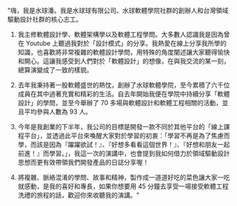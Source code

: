 "嗨，我是水球潘。我是水球球有限公司、水球軟體學院社群的創辦人和台灣領域驅動設計社群的核心志工。

1. 我主修軟體設計學、軟體架構學以及軟體工程學問。大多數人認識我是因為曾在 Youtube 上聽過我對於「設計模式」的分享。我熱愛在線上分享我所學的知識，也喜歡將非常複雜的軟體設計學問，用特殊的角度闡述讓大家聽得愉快和開心。這讓我感受到人們對於「軟體設計」的想像，在與我交流的某一刻，總算演變成了一致的樣貌。

2. 去年我秉持著一股軟體盛世的熱忱，創辦了水球軟體學院，至今累積了六千位成員在其中過著充實和精彩的生活。自去年開始我便在學院中持續分享「軟體設計」的學問，並至今舉辦了 70 多場與軟體設計和軟體工程相關的活動，並且平均參與人數為 93 人。

3. 今年是我創業的下半年，我公司的目標是開發一款不同於其他平台的「線上課程平台」，並透過此平台來喚醒大家對於學習的初衷：「學習不再是為了焦慮而學，而該是因為『躍躍欲試！』、『好想多看看這個世界！』、『好想和朋友一起前進！』而學習。」，我這一次的演講中，也會提到我如何借力於領域驅動設計思想而更有效帶領我們開發產品的日誌分享喔！

4. 將複雜、脈絡混淆的學問、故事和精神，製作成一道道好吃的菜色讓大家一吃就感動，是我的喜好和專長，如果你想要用 45 分鐘去享受一場接受軟體工程洗禮的旅程的話，歡迎你來收聽我的演講。"
